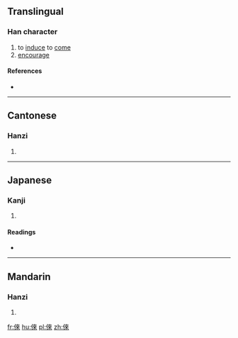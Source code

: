 {{also|俫}}
==Translingual==

===Han character===
{{Han char|rn=9|rad=人|as=08|sn=10|four=|canj=人木人人 (ODOO)|ids=⿰[[亻]][[來]]}}

# to [[induce]] to [[come]]
# [[encourage]]

====References====
* {{Han ref|kx=0107.130|dkj=00755|dj=0227.210|hdz=10172.020|uh=5008|ud=20488}}

----

==Cantonese==

===Hanzi===
{{yue-hanzi|jyut=[[loi4]]|y=loi4}}

# {{defn|lang=yue|sort=人08}}

----

==Japanese==

===Kanji===
{{ja-kanji|grade=|rs=人08}}

# {{defn|lang=ja|sort=人08}}

====Readings====
* {{ja-readings|on=[[らい]] (rai)|kun=}}

----

==Mandarin==

===Hanzi===
{{cmn-hanzi|sim=俫|pin=[[lái]] ([[lai2]])|wg=lai<sup>2</sup>}}

# {{defn|lang=cmn|sort=人08}}

[[fr:倈]]
[[hu:倈]]
[[pl:倈]]
[[zh:倈]]